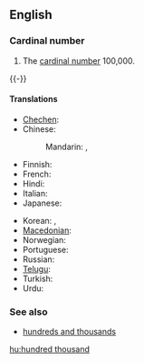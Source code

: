 ==English==

===Cardinal number===
{{enum|ten thousand|million|cardinal number|100,000}}
{{infl|en|numeral|head=[[hundred]] [[thousand]]}}

# {{cardinal}} The [[cardinal number]] 100,000.
{{-}}

====Translations====
{{trans-top|100,000}}
* [[Chechen]]: {{tø|ce|бІе эзар|tr=bje ezar}}
* Chinese:
*: Mandarin: {{t|cmn|十萬|sc=Hani}}, {{t|cmn|十万|tr=shíwàn|sc=Hani}}
* Finnish: {{t-|fi|satatuhatta}}
* French: {{t|fr|cent-mille|m}}
* Hindi: {{t+|hi|लाख|tr=lākh|xs=Hindi}}
* Italian: {{t+|it|centomila}}
* Japanese: {{t|ja|十万|tr=jūman}}
{{trans-mid}}
* Korean: {{t|ko|십만|tr=sip-man|sc=Kore}},  {{t|ko|十萬|sc=Kore}}
* [[Macedonian]]: {{t|mk|сто илјади|tr=sto íljadi}}
* Norwegian: {{t|no|hundretusen}}
* Portuguese: {{t|pt|cem mil}}
* Russian: {{t-|ru|сто тысяч|tr=sto týs'ač}}
* [[Telugu]]: {{t-|te|లక్ష|tr=laksha}}
* Turkish: {{t|tr|yüz bin}}
* Urdu: {{t-|ur|لاکھ|tr=lākh|xs=Urdu}}
{{trans-bottom}}

===See also===
* [[hundreds and thousands]]

[[hu:hundred thousand]]